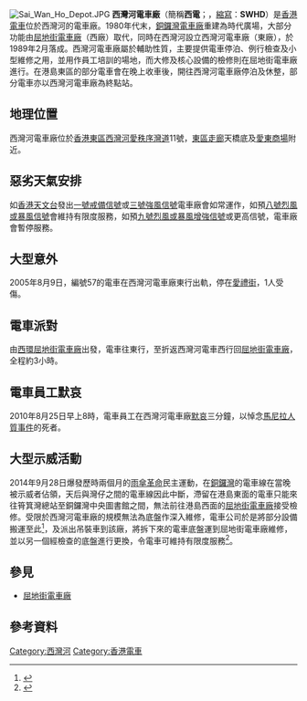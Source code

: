 [[File:Sai_Wan_Ho_Depot.JPG|thumb]]
'''西灣河電車廠'''（簡稱'''西電'''；{{lang-en|'''S'''ai '''W'''an '''H'''o '''D'''epot}}，[[縮寫|縮寫]]：'''SWHD'''）是[[香港電車|香港電車]]位於西灣河的電車廠。1980年代末，[[銅鑼灣電車廠|銅鑼灣電車廠]]重建為時代廣場，大部分功能由[[屈地街電車廠|屈地街電車廠]]（西廠）取代，同時在西灣河設立西灣河電車廠（東廠），於1989年2月落成。西灣河電車廠屬於輔助性質，主要提供電車停泊、例行檢查及小型維修之用，並用作員工培訓的場地，而大修及核心設備的檢修則在屈地街電車廠進行。在港島東區的部分電車會在晚上收車後，開往西灣河電車廠停泊及休整，部分電車亦以西灣河電車廠為終點站。

==地理位置==
西灣河電車廠位於[[香港東區|香港東區]][[西灣河|西灣河]][[愛秩序灣道|愛秩序灣道]]11號，[[東區走廊|東區走廊]]天橋底及[[愛東商場|愛東商場]]附近。

==惡劣天氣安排==
如[[香港天文台|香港天文台]]發出[[一號戒備信號|一號戒備信號]]或[[三號強風信號|三號強風信號]]電車廠會如常運作，如預[[八號烈風或暴風信號|八號烈風或暴風信號]]會維持有限度服務，如預[[九號烈風或暴風增強信號|九號烈風或暴風增強信號]]或更高信號，電車廠會暫停服務。

== 大型意外 == 
2005年8月9日，編號57的電車在西灣河電車廠東行出軌，停在[[愛禮街|愛禮街]]，1人受傷。

== 電車派對 ==
由[[西環|西環]][[屈地街電車廠|屈地街電車廠]]出發，電車往東行，至折返西灣河電車西行回[[屈地街電車廠|屈地街電車廠]]，全程約3小時。

== 電車員工默哀 ==
2010年8月25日早上8時，電車員工在西灣河電車廠[[默哀|默哀]]三分鐘，以悼念[[馬尼拉人質事件|馬尼拉人質事件]]的死者。

== 大型示威活動 ==
2014年9月28日爆發歷時兩個月的[[雨傘革命|雨傘革命]]民主運動，在[[銅鑼灣|銅鑼灣]]的電車線在當晚被示威者佔領，天后與灣仔之間的電車線因此中斷，滯留在港島東面的電車只能來往筲箕灣總站至銅鑼灣中央圖書館之間，無法前往港島西面的[[屈地街電車廠|屈地街電車廠]]接受檢修。受限於西灣河電車廠的規模無法為底盤作深入維修，電車公司於是將部分設備搬運至此<ref>{{cite web |title=電車公司因佔中額外花廿萬維修電車 |url=https://news.now.com/home/local/player?newsId=119134&refer= |website=news.now.com |accessdate=2019-06-14}}</ref>，及派出吊裝車到該廠，將拆下來的電車底盤運到屈地街電車廠維修，並以另一個經檢查的底盤進行更換，令電車可維持有限度服務<ref>{{cite news |title=50電車滯留港島東 |url=https://www.e123.hk/ElderlyPro/details/365713/71/ |accessdate=2019-06-14 |work=明報 |date=2014-11-24}}</ref>。

== 參見 ==
*[[屈地街電車廠|屈地街電車廠]]

== 參考資料 ==
{{reflist}}

{{香港電車}}
[[Category:西灣河|Category:西灣河]]
[[Category:香港電車|Category:香港電車]]